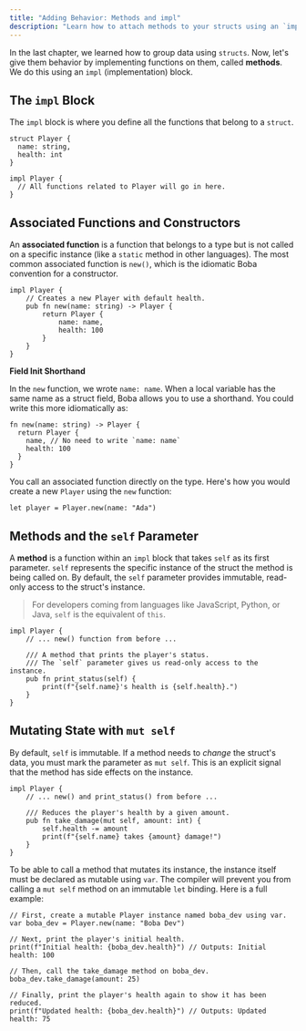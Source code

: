 ```yaml
---
title: "Adding Behavior: Methods and impl"
description: "Learn how to attach methods to your structs using an `impl` block."
---
```


In the last chapter, we learned how to group data using `structs`. Now, let's give them behavior by implementing functions on them, called **methods**. We do this using an `impl` (implementation) block.

## The `impl` Block

The `impl` block is where you define all the functions that belong to a `struct`.

```boba
struct Player {
  name: string,
  health: int
}

impl Player {
  // All functions related to Player will go in here.
}
```

## Associated Functions and Constructors

An **associated function** is a function that belongs to a type but is not called on a specific instance (like a `static` method in other languages). The most common associated function is `new()`, which is the idiomatic Boba convention for a constructor.

```boba
impl Player {
    // Creates a new Player with default health.
    pub fn new(name: string) -> Player {
        return Player {
            name: name,
            health: 100
        }
    }
}
```

**Field Init Shorthand**

In the `new` function, we wrote `name: name`. When a local variable has the same name as a struct field, Boba allows you to use a shorthand. You could write this more idiomatically as:

```boba
fn new(name: string) -> Player {
  return Player {
    name, // No need to write `name: name`
    health: 100
  }
}
```

You call an associated function directly on the type. Here's how you would create a new `Player` using the `new` function:

```boba
let player = Player.new(name: "Ada")
```

## Methods and the `self` Parameter

A **method** is a function within an `impl` block that takes `self` as its first parameter. `self` represents the specific instance of the struct the method is being called on. By default, the `self` parameter provides immutable, read-only access to the struct's instance.

> For developers coming from languages like JavaScript, Python, or Java, `self` is the equivalent of `this`.

```boba
impl Player {
    // ... new() function from before ...

    /// A method that prints the player's status.
    /// The `self` parameter gives us read-only access to the instance.
    pub fn print_status(self) {
        print(f"{self.name}'s health is {self.health}.")
    }
}
```

## Mutating State with `mut self`

By default, `self` is immutable. If a method needs to _change_ the struct's data, you must mark the parameter as `mut self`. This is an explicit signal that the method has side effects on the instance.

```boba
impl Player {
    // ... new() and print_status() from before ...

    /// Reduces the player's health by a given amount.
    pub fn take_damage(mut self, amount: int) {
        self.health -= amount
        print(f"{self.name} takes {amount} damage!")
    }
}
```

To be able to call a method that mutates its instance, the instance itself must be declared as mutable using `var`. The compiler will prevent you from calling a `mut self` method on an immutable `let` binding. Here is a full example:

```boba
// First, create a mutable Player instance named boba_dev using var.
var boba_dev = Player.new(name: "Boba Dev")

// Next, print the player's initial health.
print(f"Initial health: {boba_dev.health}") // Outputs: Initial health: 100

// Then, call the take_damage method on boba_dev.
boba_dev.take_damage(amount: 25)

// Finally, print the player's health again to show it has been reduced.
print(f"Updated health: {boba_dev.health}") // Outputs: Updated health: 75
```